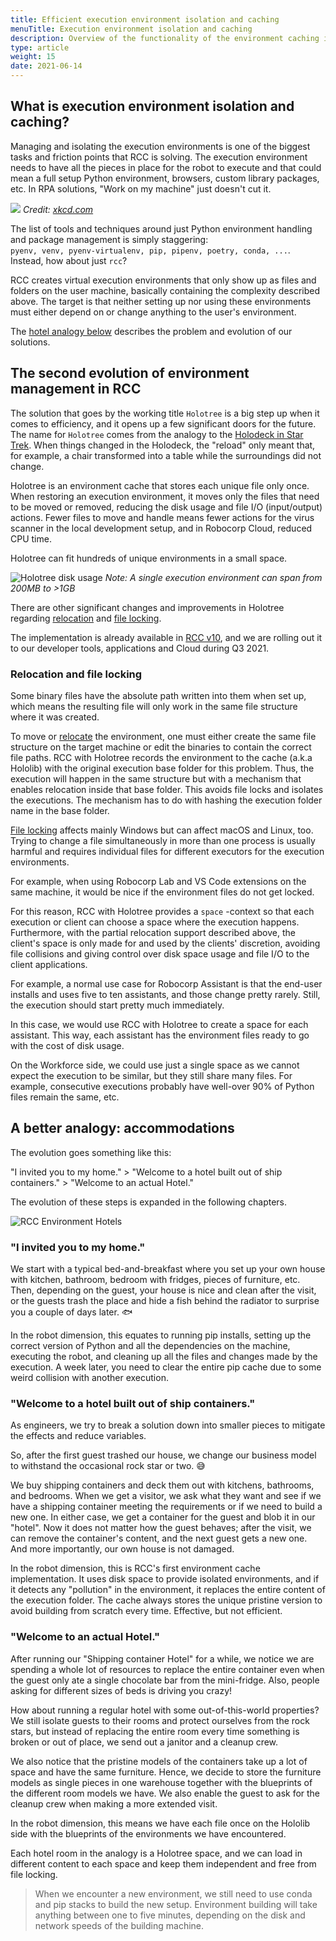```yaml
---
title: Efficient execution environment isolation and caching
menuTitle: Execution environment isolation and caching
description: Overview of the functionality of the environment caching in RCC.
type: article
weight: 15
date: 2021-06-14
---
```


## What is execution environment isolation and caching?

Managing and isolating the execution environments is one of the biggest tasks and friction points that RCC is solving. The execution environment needs to have all the pieces in place for the robot to execute and that could mean a full setup Python environment, browsers, custom library packages, etc. In RPA solutions, "Work on my machine" just doesn't cut it.

![](https://imgs.xkcd.com/comics/python_environment.png)
*Credit: [xkcd.com](https://xkcd.com/1987/)*

The list of tools and techniques around just Python environment handling and package management is simply staggering: <br/>
`pyenv, venv, pyenv-virtualenv, pip, pipenv, poetry, conda, ...`.  <br/>
Instead, how about just `rcc`?

RCC creates virtual execution environments that only show up as files and folders on the user machine, basically containing the complexity described above. The target is that neither setting up nor using these environments must either depend on or change anything to the user's environment.

The [hotel analogy below](/rcc/holotree#a-better-analogy-accommodations) describes the problem and evolution of our solutions.

## The second evolution of environment management in RCC

The solution that goes by the working title `Holotree` is a big step up when it comes to efficiency, and it opens up a few significant doors for the future. The name for `Holotree` comes from the analogy to the [Holodeck in Star Trek](https://en.wikipedia.org/wiki/Holodeck). When things changed in the Holodeck, the "reload" only meant that, for example, a chair transformed into a table while the surroundings did not change.

Holotree is an environment cache that stores each unique file only once. When restoring an execution environment, it moves only the files that need to be moved or removed, reducing the disk usage and file I/O (input/output) actions. Fewer files to move and handle means fewer actions for the virus scanner in the local development setup, and in Robocorp Cloud, reduced CPU time. 

Holotree can fit hundreds of unique environments in a small space.

![Holotree disk usage](holotree-disk-usage.png)
*Note: A single execution environment can span from 200MB to >1GB*

There are other significant changes and improvements in Holotree regarding [relocation](<https://en.wikipedia.org/wiki/Relocation_(computing)>) and [file locking](https://en.wikipedia.org/wiki/File_locking).

The implementation is already available in [RCC v10](https://github.com/robocorp/rcc/blob/master/docs/changelog.md), and we are rolling out it to our developer tools, applications and Cloud during Q3 2021.

### Relocation and file locking

Some binary files have the absolute path written into them when set up, which means the resulting file will only work in the same file structure where it was created.

To move or [relocate](<https://en.wikipedia.org/wiki/Relocation_(computing)>) the environment, one must either create the same file structure on the target machine or edit the binaries to contain the correct file paths. RCC with Holotree records the environment to the cache (a.k.a Hololib) with the original execution base folder for this problem. Thus, the execution will happen in the same structure but with a mechanism that enables relocation inside that base folder. This avoids file locks and isolates the executions. The mechanism has to do with hashing the execution folder name in the base folder.

[File locking](https://en.wikipedia.org/wiki/File_locking) affects mainly Windows but can affect macOS and Linux, too. Trying to change a file simultaneously in more than one process is usually harmful and requires individual files for different executors for the execution environments.

For example, when using Robocorp Lab and VS Code extensions on the same machine, it would be nice if the environment files do not get locked.

For this reason, RCC with Holotree provides a `space` -context so that each execution or client can choose a space where the execution happens. Furthermore, with the partial relocation support described above, the client's space is only made for and used by the clients' discretion, avoiding file collisions and giving control over disk space usage and file I/O to the client applications.

For example, a normal use case for Robocorp Assistant is that the end-user installs and uses five to ten assistants, and those change pretty rarely. Still, the execution should start pretty much immediately.

In this case, we would use RCC with Holotree to create a space for each assistant. This way, each assistant has the environment files ready to go with the cost of disk usage.

On the Workforce side, we could use just a single space as we cannot expect the execution to be similar, but they still share many files. For example, consecutive executions probably have well-over 90% of Python files remain the same, etc.

## A better analogy: accommodations

The evolution goes something like this:

"I invited you to my home." > "Welcome to a hotel built out of ship containers." > "Welcome to an actual Hotel."

The evolution of these steps is expanded in the following chapters.

![RCC Environment Hotels](rcc-env-hotels.svg)

### "I invited you to my home."

We start with a typical bed-and-breakfast where you set up your own house with kitchen, bathroom, bedroom with fridges, pieces of furniture, etc. Then, depending on the guest, your house is nice and clean after the visit, or the guests trash the place and hide a fish behind the radiator to surprise you a couple of days later. 🐟

In the robot dimension, this equates to running pip installs, setting up the correct version of Python and all the dependencies on the machine, executing the robot, and cleaning up all the files and changes made by the execution. A week later, you need to clear the entire pip cache due to some weird collision with another execution.

### "Welcome to a hotel built out of ship containers."

As engineers, we try to break a solution down into smaller pieces to mitigate the effects and reduce variables.

So, after the first guest trashed our house, we change our business model to withstand the occasional rock star or two. 😅

We buy shipping containers and deck them out with kitchens, bathrooms, and bedrooms. When we get a visitor, we ask what they want and see if we have a shipping container meeting the requirements or if we need to build a new one. In either case, we get a container for the guest and blob it in our "hotel". Now it does not matter how the guest behaves; after the visit, we can remove the container's content, and the next guest gets a new one. And more importantly, our own house is not damaged.

In the robot dimension, this is RCC's first environment cache implementation. It uses disk space to provide isolated environments, and if it detects any "pollution" in the environment, it replaces the entire content of the execution folder. The cache always stores the unique pristine version to avoid building from scratch every time. Effective, but not efficient.

### "Welcome to an actual Hotel."

After running our "Shipping container Hotel" for a while, we notice we are spending a whole lot of resources to replace the entire container even when the guest only ate a single chocolate bar from the mini-fridge. Also, people asking for different sizes of beds is driving you crazy!

How about running a regular hotel with some out-of-this-world properties? We still isolate guests to their rooms and protect ourselves from the rock stars, but instead of replacing the entire room every time something is broken or out of place, we send out a janitor and a cleanup crew.

We also notice that the pristine models of the containers take up a lot of space and have the same furniture. Hence, we decide to store the furniture models as single pieces in one warehouse together with the blueprints of the different room models we have. We also enable the guest to ask for the cleanup crew when making a more extended visit.

In the robot dimension, this means we have each file once on the Hololib side with the blueprints of the environments we have encountered.

Each hotel room in the analogy is a Holotree space, and we can load in different content to each space and keep them independent and free from file locking.

> When we encounter a new environment, we still need to use conda and pip stacks to build the new setup. Environment building will take anything between one to five minutes, depending on the disk and network speeds of the building machine.
